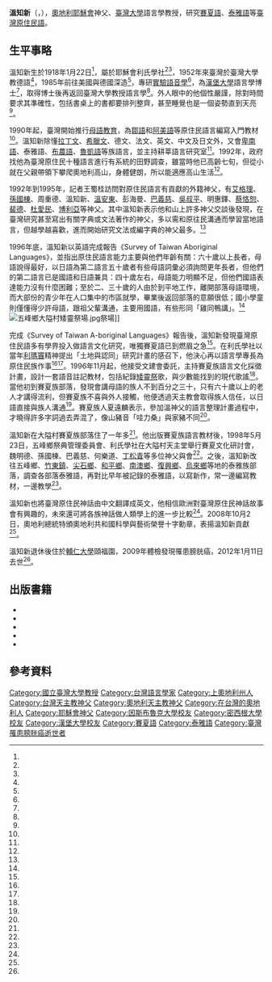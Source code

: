 {{noteTA
|G1=Country
}}
{{Infobox person
| type             = priest
| honorific-prefix = 
| name             = 溫知新
| native_name_lang = de
| native_name      = Fredric Francis Weingartner
| sex              = 男
| birth_name       = 
| occupation       = 神父、教授
| birth_date       = {{Birth date|1918|1|22}}
| birth_place      = {{flag|Austria-Hungary}}[[上奧地利州|上奧地利州]][[格里斯基爾興縣|格里斯基爾興縣]][[梅根霍芬|梅根霍芬]]
| death_date       = {{death date and age|mf=yes|2012|1|11|1918|1|22}}
| death_place      = {{TWN}}[[新北市|新北市]][[新莊區|新莊區]][[輔仁大學|輔仁大學]]頤福園
| buried           = 
| nationality      = {{AUT}}<br>{{ROC}}
| religion         = [[羅馬天主教|羅馬天主教]]
| residence        = 
| parents          = 
| spouse           = 
| children         = 
| profession       = 
| previous_post    = 
| alma_mater       =[[因斯布魯克大學|因斯布魯克大學]]<br />[[密西根大學|密西根大學]]<br />[[漢堡大學|漢堡大學]]
| motto            = 
| signature        = 
| signature_alt    = 
| coat_of_arms     = 
| coat_of_arms_alt = 
| awards          =奧地利共和國科學與藝術榮譽十字勳章（2008年）
| website          = {{URL|https://www.amdgchinese.org/2012/01/11/%E3%80%90r-i-p-%E3%80%91%E6%BA%AB%E7%9F%A5%E6%96%B0-%E7%A5%9E%E7%88%B6%E8%92%99%E4%B8%BB%E6%81%A9%E5%8F%AC-2/|溫知新 神父生平事略}}
}}
'''溫知新'''（{{lang-de|Fredric Francis Weingartner}}，{{bd|1918年|1月22日|2012年|1月11日|}}），[[奧地利|奧地利]][[耶穌會|耶穌會]]{{link-en|利氏學社|Ricci Institutes}}神父、[[臺灣大學|臺灣大學]]語言學教授，研究[[賽夏語|賽夏語]]、[[泰雅語|泰雅語]]等[[臺灣原住民語|臺灣原住民語]]。

==生平事略==
溫知新生於1918年1月22日<ref name="馬爾大"/>，屬於耶穌會利氏學社<ref name="曹銘宗1"/><ref name="曹銘宗2"/>，1952年來臺灣於臺灣大學教德語<ref name="曹銘宗1"/>，1985年前往美國與德國深造<ref name="曹銘宗1"/>，專研[[實驗語音學|實驗語音學]]<ref name="曹銘宗2"/>，為[[漢堡大學|漢堡大學]]語言學博士<ref name="陳文芬1"/>，取得博士後再返回臺灣大學教授語言學<ref name="曹銘宗1"/>。外人眼中的他個性嚴謹，除對時間要求其準確性，包括書桌上的書都要排列整齊，甚至睡覺也是一個姿勢直到天亮<ref name="馬爾大"/>。

1990年起，臺灣開始推行[[母語教育|母語教育]]，為[[鄒語|鄒語]]和[[阿美語|阿美語]]等原住民語言編寫入門教材<ref name="鍾錦隆"/>。溫知新除懂[[拉丁文|拉丁文]]、[[希臘文|希臘文]]、德文、法文、英文、中文及日文外，又會[[卑南語|卑南語]]、泰雅語、[[布農語|布農語]]、[[魯凱語|魯凱語]]等族語言，並主持耕莘語言研究室<ref name="曹銘宗1"/>。1992年，政府找他為臺灣原住民十種語言進行有系統的田野調查，雖當時他已高齡七旬，但從小就在父親帶領下攀爬奧地利高山，身體健朗，所以能適應高山生活<ref name="陳文芬1"/>。

1992年到1995年，記者王蜀桂訪問對原住民語言有貢獻的外籍神父，有[[艾格理|艾格理]]、[[孫國棟_(神父)|孫國棟]]、周重德、溫知新、[[溫安東|溫安東]]、彭海曼、[[巴義慈|巴義慈]]、[[吳叔平|吳叔平]]、明惠鐸、[[蔡恪恕|蔡恪恕]]、[[裴德|裴德]]、[[杜愛民|杜愛民]]、[[博利亞|博利亞]]等神父。其中溫知新表示他和山上許多神父交談後發現，在臺灣研究甚至寫出有關字典或文法著作的神父，多以需和原往民溝通而學習當地語言，但越學越喜歡，進而開始研究文法或編字典的神父最多。<ref name="王蜀桂"/>

1996年底，溫知新以英語完成報告《Survey of Taiwan Aboriginal Languages》，並指出原住民語言能力主要與他們年齡有關：六十歲以上長者，母語說得最好，以日語為第二語言五十歲者有些母語詞彙必須詢問更年長者，但他們的第二語言已是國語和日語兼具：四十歲左右，母語能力明顯不足，但他們國語表達能力沒有什麼困難；至於二、三十歲的人由於到平地工作，離開部落母語環境，而大部份的青少年在人口集中的市區就學，畢業後返回部落的意願很低；國小學童則僅懂得少許母語，跟祖父輩溝通，主要用國語，有些形同「雞同鴨講」。<ref name="鍾錦隆"/>
[[File:五峰鄉大隘村矮靈祭場.jpg|thumb]]祭場]]

完成《Survey of Taiwan A-boriginal Languages》報告後，溫知新發現臺灣原住民語多有學界投入做語言文化研究，唯獨賽夏語已到燃眉之急<ref name="陳文芬1"/>。在利氏學社以當年[[利瑪竇|利瑪竇]]精神提出「土地與認同」研究計畫的感召下，他決心再以語言學專長為原住民族作事<ref name="曹銘宗1"/><ref name="曹銘宗2"/>。1996年11月起，他接受文建會委託，主持賽夏族語言文化採徵計畫，設計一套語音註記教材，包括紀錄[[矮靈祭|矮靈祭]]歌，與少數能找到的現代歌謠<ref name="陳文芬2"/>。當他初到賽夏族部落，發現會講母語的族人不到百分之三十，只有六十歲以上的老人才講得流利，但賽夏族不喜與外人接觸，他便透過天主教會取得族人信任，以日語直接與族人溝通<ref name="曹銘宗1"/>。賽夏族人夏遠麟表示，參加溫神父的語言整理計畫過程中，才曉得許多字詞過去弄混了，像山豬音「哇力桑」與家豬不同<ref name="陳文芬2"/>。

溫知新在大隘村賽夏族部落住了一年多<ref name="曹銘宗2"/>。他出版賽夏族語言教材後，1998年5月23日，五峰鄉祭典管理委員會、利氏學社在大隘村天主堂舉行賽夏文化研討會，魏明德、孫國棟、巴義慈、何樂道、[[丁松青|丁松青]]等多位神父與會<ref name="陳文芬2"/>。之後，溫知新改往五峰鄉、[[竹東鎮|竹東鎮]]、[[尖石鄉|尖石鄉]]、[[和平區_(臺灣)|和平鄉]]、[[南澳鄉|南澳鄉]]、[[復興區_(桃園市)|復興鄉]]、[[烏來鄉|烏來鄉]]等地的泰雅族部落，調查各部落泰雅語，再對比早年被記錄的泰雅語，以寫新作，常一邊編寫教材，一邊教學<ref name="曹銘宗2"/>。

溫知新也將臺灣原住民神話由中文翻譯成英文，他相信歐洲對臺灣原住民神話故事會有興趣的，未來還可將各族神話做人類學上的進一步比較<ref name="鍾錦隆"/>。2008年10月2日，奧地利總統特頒奧地利共和國科學與藝術榮譽十字勳章，表揚溫知新貢獻<ref name="馬爾大"/>。

溫知新退休後住於[[輔仁大學|輔仁大學]]頤福園，2009年體檢發現罹患膀胱癌，2012年1月11日去世<ref name="馬爾大"/>。

==出版書籍==
*{{cite book|author=溫知新、楊福綿|title=中國語言學名詞匯編 : 英漢漢英對照1925～1975|url=|publisher=臺灣學生書局|year=1985|isbn=9786661506372}}
*{{cite book|author=溫知新|title=Survey of Taiwan Aboriginal Languages|url=|publisher=耕莘語言研究室|year=1997|isbn=}}
*{{cite book|author=溫知新|title=台灣民間文學採訪記音手冊：賽夏族語言教材(一)|url=|publisher=行政院文建會|year=1997|isbn=}}
*{{cite book|author=溫知新|title=台灣民間文學採訪記音手冊：賽夏族語言教材(二)|url=|publisher=行政院文建會|year=1997|isbn=}}
*{{cite book|author=溫知新|title=Diacritics in early Tayal manuals|url=|publisher=利氏學社|year=1998|isbn=9789579390385}}

==參考資料==
{{portal box|人物|奧地利|台灣|天主教|語言}}
{{reflist|30em|refs=

<ref name="王蜀桂">{{Cite news|url=|title=台灣南島語系的最後知音--外籍神父|author=王蜀桂|language=zh-tw|newspaper=聯合報|date=1995-09-30~10-02|accessdate=}}</ref>

<ref name="曹銘宗1">{{Cite news|url=|title=奧籍神父 溫知新 幫賽夏族留母語 深入部落住了一年 編寫「賽夏族語言教材」 從聲的來源、音的屬性分析發音特性|author=曹銘宗|language=zh-tw|newspaper=聯合報|date=1998-05-24|accessdate=}}</ref>

<ref name="曹銘宗2">{{Cite news|url=|title=奧籍神父 教原住民說母語 溫知新能說賽夏、卑南、泰雅、布農等語 邊研究邊做傳承|author=曹銘宗|language=zh-tw|newspaper=聯合報|date=2003-01-02|accessdate=}}</ref>

<ref name="陳文芬1">{{Cite news|url=|title=八十四歲語言學家溫知新神父|author=陳文芬|language=zh-tw|newspaper=中國時報|date=1998-05-24|accessdate=}}</ref>

<ref name="陳文芬2">{{Cite news|url=|title=賽夏族語言揭秘 溫知新神父大功告成 連山豬家豬都細細考究|author=陳文芬|language=zh-tw|newspaper=中國時報|date=1998-05-24|accessdate=}}</ref>

<ref name="馬爾大">{{Cite news|url=http://catholicweekly.catholic.org.tw/archive/archive/Catholic%20Weekly_176.pdf|title=追思可敬的溫知新神父|author=馬爾大|language=zh-tw|newspaper=天主教周報|date=2012-02-19|accessdate=2020-12-26}}</ref>

<ref name="鍾錦隆">{{Cite news|url=|title=情事 溫知新神父 為原住民母語教育把脈|author=鍾錦隆|language=zh-tw|newspaper=聯合報|date=1999-02-04|accessdate=}}</ref>

}}
{{DEFAULTSORT:Weingartner, Fredric Francis}}
[[Category:國立臺灣大學教授|Category:國立臺灣大學教授]]
[[Category:台灣語言學家|Category:台灣語言學家]]
[[Category:上奧地利州人|Category:上奧地利州人]]
[[Category:台灣天主教神父|Category:台灣天主教神父]]
[[Category:奧地利天主教神父|Category:奧地利天主教神父]]
[[Category:在台灣的奧地利人|Category:在台灣的奧地利人]]
[[Category:耶穌會神父|Category:耶穌會神父]]
[[Category:因斯布魯克大學校友|Category:因斯布魯克大學校友]]
[[Category:密西根大學校友|Category:密西根大學校友]]
[[Category:漢堡大學校友|Category:漢堡大學校友]]
[[Category:賽夏語|Category:賽夏語]]
[[Category:泰雅語|Category:泰雅語]]
[[Category:臺灣罹患膀胱癌逝世者|Category:臺灣罹患膀胱癌逝世者]]